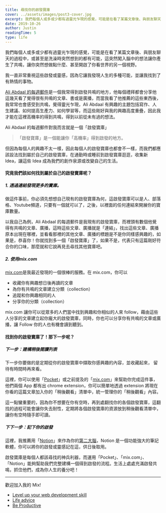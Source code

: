 ```yaml
---
title: 尋找你的啟發寶庫
cover: ../assets/images/post3-cover.jpg
excerpt: 我們每個人或多或少都有過靈光乍現的感覺，可能是在看了某篇文章後、與朋友聊天的過程中，或甚至是洗澡時突然想到的都有可能，這突然闖入腦中的想法讓你產生了共鳴，讓你突然想做點什麼、甚至開啟了你看世界的另一個視野。
date: 2019-10-26
author: Justin
readingTime: 5
type: life
---
```


我們每個人或多或少都有過靈光乍現的感覺，可能是在看了某篇文章後、與朋友聊天的過程中，或甚至是洗澡時突然想到的都有可能，這突然闖入腦中的想法讓你產生了共鳴，讓你突然想做點什麼、甚至開啟了你看世界的另一個視野。

我一直非常重視這些啟發或靈感，因為它讓我發現人生的多種可能，並讓我找到了有熱情的事物。

[Ali Abdaal 的每週郵件](https://email.aliabdaal.com/)是一個我常得到啟發共鳴的地方，他每個禮拜都會分享他這幾天看了覺得很有共鳴的文章、書或是廣播，而當我看了他推薦的這些東西後，我常常也會感受到共鳴，覺得靈光乍現，Ali Abdaal 有興趣的主題包括寫作、人生建議、如何提高生產力、如何學習等，而這些剛好與我的興趣高度重疊，因此我才能在這裡高機率的得到共鳴，得到以前從未有過的想法。

Ali Abdaal 的每週郵件對我而言就是一個「啟發寶庫」

> 「啟發寶庫」是一個能讓你「高機率」得到啟發的地方。

但因為每個人的興趣不太一樣，因此每個人的啟發寶庫也都會不一樣，而我們都應該設法找到屬於自己的啟發寶庫，在通勤時或睡前到啟發寶庫逛逛，收集新 Idea，讓這些 Idea 成為我們的創作泉源或改變自己的生活。

#### 究竟我們該如何找到屬於自己的啟發寶庫呢？

##### 1. 透過連結發現更多的寶庫。

做這件事前，你必須先想想自己現有的啟發寶庫為何，這啟發寶庫可以是人、部落格、Youtube頻道，只要有一個就可以了，之後，以裡面的任何連結來開展你的寶庫數量。

以我自己為例，Ali Abdaal 的每週郵件是我現有的啟發寶庫，而裡頭有數個他覺得有共鳴的文章、廣播，這時這些文章、廣播就是「連結」，找出這些文章、廣播原本出現在哪裡，並看看那裡的其他文章、廣播的標題是不是你同樣感興趣的，如果是，恭喜你！你就找到多一個「啟發寶庫」了，如果不是，代表只有這篇剛好符合你的口味，那麼就和它說再見去尋找其他寶庫吧。

##### 2. 使用mix.com

[mix.com](https://mix.com/)是我最近發現的一個很棒的服務。在 mix.com，你可以
* 收藏你有興趣想日後再讀的文章
* 為你有共鳴的文章建立分類（collection）
* 追蹤和你興趣相同的人
* 分享你的分類（collection）

mix.com 讓你可以從眾多的人們當中找到興趣和你相似的人來 follow，藉由這些人分享的文章建立起你龐大的啟發寶庫，同時，你也可以分享你有共鳴的文章或廣播，讓 Follow 你的人也有機會讀到聽到。

#### 找到你的啟發寶庫了！那下一步呢？

##### 下一步：建構稍後閱讀列表

下一步你要做的是定期從你的啟發寶庫中擷取你感興趣的內容，並收藏起來， 留待有時間時再來看。

這裡，你可以使用「[Pocket](https://app.getpocket.com/)」或之前提及的「[mix.com](https://mix.com/)」來幫助你完成這件事，他們兩個 App 都有出 chrome extension，你可以簡單地透過 extension 將現在你看的這篇文章加入你的「稍後觀看」清單中，統一管理你的「稍後觀看」內容。

這一點蠻重要的，因為你不想要在你有空時，再到處翻找你的各個啟發寶庫，這翻找的過程可能會讓你失去耐性，定期將各個啟發寶庫的資源放到稍後觀看清單中，讓你有空時隨手即可讀。

##### 下下一步：記下你的啟發

這裡，我推薦用「[Notion](https://www.notion.so/)」來作為你的[第二大腦](http://email.aliabdaal.com/issues/building-a-second-brain-167030?utm_campaign=Ali%20Abdaal&utm_medium=email&utm_source=Revue%20newsletter)，Notion 是一個功能強大的筆記軟體，你可以將你的啟發或靈感記在這，供日後取用。

啟發寶庫是每個人都該尋找的神兵利器，而運用「Pocket」、「mix.com」、「Notion」能夠幫助我們完整建構一個得到啟發的流程。生活上處處充滿啟發共鳴，抓住他們，成為你人生的養分吧！

---

歡迎加入我的 Mix! 
* [Level up your web development skill](https://mix.com/justinchien/level-up-your-web-development-skill?utm_source=copy&utm_medium=web&utm_campaign=mix_profile&utm_term=button)
* [Life advice](https://mix.com/justinchien/life-advice?utm_source=copy&utm_medium=web&utm_campaign=mix_profile&utm_term=button)
* [Be Productive](https://mix.com/justinchien/be-productive?utm_source=copy&utm_medium=web&utm_campaign=mix_profile&utm_term=button)